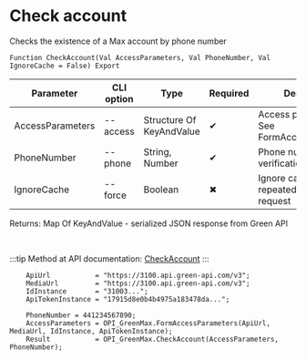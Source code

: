 ﻿---
sidebar_position: 11
description: Check account and other functions to work with Green Max in the Open Integration Package, a free open-source integration library for 1C:Enterprise 8, OneScript and CLI
keywords: [1C, 1С, 1С:Enterprise, 1С:Enterprise 8.3, API, Integration, Services, Exchange, OneScript, CLI, Green Max]
---


# Check account
 Checks the existence of a Max account by phone number



`Function CheckAccount(Val AccessParameters, Val PhoneNumber, Val IgnoreCache = False) Export`

  | Parameter | CLI option | Type | Required | Description |
  |-|-|-|-|-|
  | AccessParameters | --access | Structure Of KeyAndValue | &#x2714; | Access parameters. See FormAccessParameters |
  | PhoneNumber | --phone | String, Number | &#x2714; | Phone number for verification without + |
  | IgnoreCache | --force | Boolean | &#x2716; | Ignore cache on repeated verification request |

  
  Returns:  Map Of KeyAndValue - serialized JSON response from Green API

<br/>

:::tip
Method at API documentation: [CheckAccount](https://green-api.com/v3/docs/api/service/CheckAccount/)
:::
<br/>


```bsl title="1C:Enterprise/OneScript code example"
    ApiUrl           = "https://3100.api.green-api.com/v3";
    MediaUrl         = "https://3100.api.green-api.com/v3";
    IdInstance       = "31003...";
    ApiTokenInstance = "17915d8e0b4b4975a183478da...";

    PhoneNumber = 441234567890;
    AccessParameters = OPI_GreenMax.FormAccessParameters(ApiUrl, MediaUrl, IdInstance, ApiTokenInstance);
    Result           = OPI_GreenMax.CheckAccount(AccessParameters, PhoneNumber);
```
 




